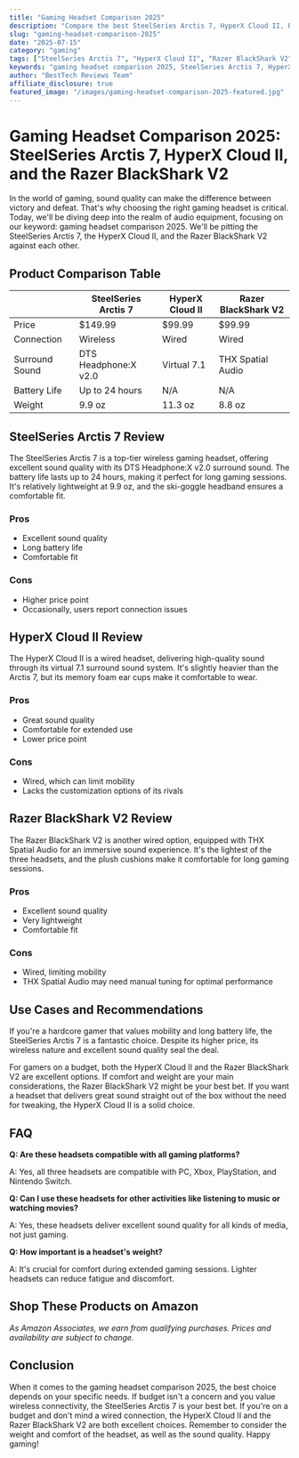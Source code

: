 ```yaml
---
title: "Gaming Headset Comparison 2025"
description: "Compare the best SteelSeries Arctis 7, HyperX Cloud II, Razer BlackShark V2 and more. Find the perfect gaming with our detailed reviews and recommendations."
slug: "gaming-headset-comparison-2025"
date: "2025-07-15"
category: "gaming"
tags: ["SteelSeries Arctis 7", "HyperX Cloud II", "Razer BlackShark V2"]
keywords: "gaming headset comparison 2025, SteelSeries Arctis 7, HyperX Cloud II, Razer BlackShark V2"
author: "BestTech Reviews Team"
affiliate_disclosure: true
featured_image: "/images/gaming-headset-comparison-2025-featured.jpg"
---
```


# Gaming Headset Comparison 2025: <ProductLink productName="SteelSeries Arctis 7" asin="B07FZVXS8H">SteelSeries Arctis 7</ProductLink>, HyperX Cloud II, and the Razer BlackShark V2

In the world of gaming, sound quality can make the difference between victory and defeat. That's why choosing the right gaming headset is critical. Today, we'll be diving deep into the realm of audio equipment, focusing on our keyword: gaming headset comparison 2025. We'll be pitting the <ProductLink productName="SteelSeries Arctis 7" asin="B07FZVXS8H">SteelSeries Arctis 7</ProductLink>, the HyperX Cloud II, and the Razer BlackShark V2 against each other.

## Product Comparison Table

|            | <ProductLink productName="SteelSeries Arctis 7" asin="B07FZVXS8H">SteelSeries Arctis 7</ProductLink> | HyperX Cloud II | Razer BlackShark V2 |
|------------|----------------------|-----------------|---------------------|
| Price      | $149.99              | $99.99          | $99.99              |
| Connection | Wireless             | Wired           | Wired               |
| Surround Sound | DTS Headphone:X v2.0  | Virtual 7.1   | THX Spatial Audio  |
| Battery Life | Up to 24 hours     | N/A             | N/A                 |
| Weight     | 9.9 oz               | 11.3 oz         | 8.8 oz              |

## <ProductLink productName="SteelSeries Arctis 7" asin="B07FZVXS8H">SteelSeries Arctis 7</ProductLink> Review

The <ProductLink productName="SteelSeries Arctis 7" asin="B07FZVXS8H">SteelSeries Arctis 7</ProductLink> is a top-tier wireless gaming headset, offering excellent sound quality with its DTS Headphone:X v2.0 surround sound. The battery life lasts up to 24 hours, making it perfect for long gaming sessions. It's relatively lightweight at 9.9 oz, and the ski-goggle headband ensures a comfortable fit.

### Pros

- Excellent sound quality
- Long battery life
- Comfortable fit

### Cons

- Higher price point
- Occasionally, users report connection issues

## <ProductLink productName="HyperX Cloud II" asin="B00SAYCXWG">HyperX Cloud II</ProductLink> Review

The <ProductLink productName="HyperX Cloud II" asin="B00SAYCXWG">HyperX Cloud II</ProductLink> is a wired headset, delivering high-quality sound through its virtual 7.1 surround sound system. It's slightly heavier than the Arctis 7, but its memory foam ear cups make it comfortable to wear. 

### Pros

- Great sound quality
- Comfortable for extended use
- Lower price point

### Cons

- Wired, which can limit mobility
- Lacks the customization options of its rivals

## <ProductLink productName="Razer BlackShark V2" asin="B0876Z5FJZ">Razer BlackShark V2</ProductLink> Review

The <ProductLink productName="Razer BlackShark V2" asin="B0876Z5FJZ">Razer BlackShark V2</ProductLink> is another wired option, equipped with THX Spatial Audio for an immersive sound experience. It's the lightest of the three headsets, and the plush cushions make it comfortable for long gaming sessions.

### Pros

- Excellent sound quality
- Very lightweight
- Comfortable fit

### Cons

- Wired, limiting mobility
- THX Spatial Audio may need manual tuning for optimal performance

## Use Cases and Recommendations

If you're a hardcore gamer that values mobility and long battery life, the <ProductLink productName="SteelSeries Arctis 7" asin="B07FZVXS8H">SteelSeries Arctis 7</ProductLink> is a fantastic choice. Despite its higher price, its wireless nature and excellent sound quality seal the deal.

For gamers on a budget, both the <ProductLink productName="HyperX Cloud II" asin="B00SAYCXWG">HyperX Cloud II</ProductLink> and the Razer BlackShark V2 are excellent options. If comfort and weight are your main considerations, the <ProductLink productName="Razer BlackShark V2" asin="B0876Z5FJZ">Razer BlackShark V2</ProductLink> might be your best bet. If you want a headset that delivers great sound straight out of the box without the need for tweaking, the HyperX Cloud II is a solid choice.

## FAQ

**Q: Are these headsets compatible with all gaming platforms?**

A: Yes, all three headsets are compatible with PC, Xbox, PlayStation, and Nintendo Switch.

**Q: Can I use these headsets for other activities like listening to music or watching movies?**

A: Yes, these headsets deliver excellent sound quality for all kinds of media, not just gaming.

**Q: How important is a headset's weight?**

A: It's crucial for comfort during extended gaming sessions. Lighter headsets can reduce fatigue and discomfort.


## Shop These Products on Amazon

<div style={{display: "flex", gap: "1rem", flexWrap: "wrap", margin: "2rem 0"}}>
  <AmazonButton productName="SteelSeries Arctis 7" asin="B07FZVXS8H" />
  <AmazonButton productName="HyperX Cloud II" asin="B00SAYCXWG" />
  <AmazonButton productName="Razer BlackShark V2" asin="B0876Z5FJZ" />
</div>

*As Amazon Associates, we earn from qualifying purchases. Prices and availability are subject to change.*

## Conclusion

When it comes to the gaming headset comparison 2025, the best choice depends on your specific needs. If budget isn't a concern and you value wireless connectivity, the <ProductLink productName="SteelSeries Arctis 7" asin="B07FZVXS8H">SteelSeries Arctis 7</ProductLink> is your best bet. If you're on a budget and don't mind a wired connection, the HyperX Cloud II and the <ProductLink productName="Razer BlackShark V2" asin="B0876Z5FJZ">Razer BlackShark V2</ProductLink> are both excellent choices. Remember to consider the weight and comfort of the headset, as well as the sound quality. Happy gaming!